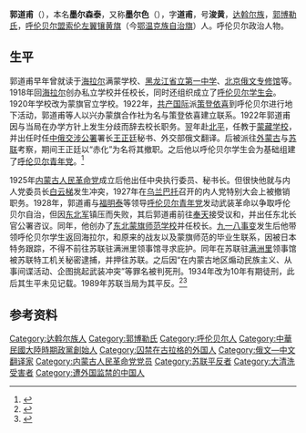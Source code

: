 '''郭道甫'''（{{bd|1894年||20世纪|？|}}），本名'''墨尔森泰'''，又称'''墨尔色'''（{{lang-mn|Мэрсээ}}），字'''道甫'''，号'''浚黄'''，[[达斡尔族|达斡尔族]]，[[郭博勒氏|郭博勒氏]]，[[呼伦贝尔盟|呼伦贝尔盟]][[索伦左翼镶黄旗|索伦左翼镶黄旗]]（今[[鄂温克族自治旗|鄂温克族自治旗]]）人。呼伦贝尔政治人物。

==生平==
郭道甫早年曾就读于[[海拉尔|海拉尔]]满蒙学校、[[黑龙江省立第一中学|黑龙江省立第一中学]]、[[北京俄文专修馆|北京俄文专修馆]]等。1918年回[[海拉尔|海拉尔]]创办私立学校并任校长，同时还组织成立了[[呼伦贝尔学生会|呼伦贝尔学生会]]。1920年学校改为蒙旗官立学校。1922年，[[共产国际|共产国际]]派[[策登依喜|策登依喜]]到呼伦贝尔进行地下活动，郭道甫等人以兴办蒙旗合作社为名与策登依喜建立联系。1922年郭道甫因与当局在办学方针上发生分歧而辞去校长职务。翌年赴[[北平|北平]]，任教于[[蒙藏学校|蒙藏学校]]，并出任时任[[中俄交涉公署|中俄交涉公署]]署长[[王正廷|王正廷]]秘书、外交部俄文翻译。后被派往[[外蒙古|外蒙古]]与[[苏联|苏联]]考察，期间王正廷以“赤化”为名将其撤职。之后他以呼伦贝尔学生会为基础组建了[[呼伦贝尔青年党|呼伦贝尔青年党]]。<ref>{{cite journal |author1=周 太 平 |title=1920年代的郭道甫及呼伦贝尔青年党暴动试谈 |url=http://www.law.osaka-u.ac.jp/~c-forum/box2/dp2010-4zhoutaiping.pdf |journal= |access-date=2020-01-09 |archive-date=2017-06-28 |archive-url=https://web.archive.org/web/20170628184528/http://www.law.osaka-u.ac.jp/~c-forum/box2/dp2010-4zhoutaiping.pdf |dead-url=no }}</ref>

1925年[[内蒙古人民革命党|内蒙古人民革命党]]成立后他出任中央执行委员、秘书长。但很快他就与内人党委员长[[白云梯|白云梯]]发生冲突，1927年在[[乌兰巴托|乌兰巴托]]召开的内人党特别大会上被撤销职务。1928年，郭道甫与[[福明泰|福明泰]]等领导[[呼伦贝尔青年党|呼伦贝尔青年党]]发动武装革命以争取呼伦贝尔自治，但因[[东北军|东北军]]镇压而失败，其后郭道甫前往[[奉天|奉天]]接受议和，并出任东北长官公署咨议。同年，他创办了[[东北蒙旗师范学校|东北蒙旗师范学校]]并任校长。[[九一八事变|九一八事变]]发生后他带领呼伦贝尔学生返回海拉尔，和原来的战友以及蒙旗师范的毕业生联系，因被日本特务跟踪，不得不前往苏联驻满洲里领事馆寻求庇护。同年在苏联驻[[满洲里|满洲里]]领事馆被苏联特工机关秘密逮捕，并押往苏联。之后因“在内蒙古地区煽动民族主义、从事间谍活动、企图挑起武装冲突”等罪名被判死刑。1934年改为10年有期徒刑，此后其生平未见记载。1989年苏联当局为其平反。<ref>{{cite web|url=http://hlbe.nmgnews.com.cn/system/2007/06/11/010000231.shtml|title=呼伦贝尔近代历史人物郭道甫|publisher=呼伦贝尔新闻网|author=呼伦贝尔市委宣传部|deadurl=yes|archiveurl=https://web.archive.org/web/20120328132230/http://hlbe.nmgnews.com.cn/system/2007/06/11/010000231.shtml|archivedate=2012-03-28}}</ref><ref>{{cite web|title=郭道甫|url=http://www.mgwhw.com/people/7/2006011219.asp|publisher=蒙古文化网站|deadurl=yes|archiveurl=https://web.archive.org/web/20090107144017/http://www.mgwhw.com/people/7/2006011219.asp|archivedate=2009-01-07}}</ref>

== 参考资料 ==
{{reflist}}

{{DEFAULTSORT:G}}
[[Category:达斡尔族人|Category:达斡尔族人]]
[[Category:郭博勒氏|Category:郭博勒氏]]
[[Category:呼伦贝尔人|Category:呼伦贝尔人]]
[[Category:中華民國大陸時期政黨創始人|Category:中華民國大陸時期政黨創始人]]
[[Category:囚禁在古拉格的外国人|Category:囚禁在古拉格的外国人]]
[[Category:俄文—中文翻译家|Category:俄文—中文翻译家]]
[[Category:内蒙古人民革命党党员|Category:内蒙古人民革命党党员]]
[[Category:苏联平反者|Category:苏联平反者]]
[[Category:大清洗受害者|Category:大清洗受害者]]
[[Category:遭外国监禁的中国人|Category:遭外国监禁的中国人]]
